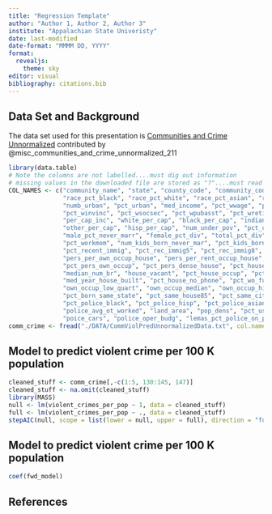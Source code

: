 ```yaml
---
title: "Regression Template"
author: "Author 1, Author 2, Author 3"
institute: "Appalachian State Univeristy"
date: last-modified
date-format: "MMMM DD, YYYY"
format:
  revealjs:
    theme: sky
editor: visual
bibliography: citations.bib
---
```


## Data Set and Background

The data set used for this presentation is [Communities and Crime Unnormalized](https://archive.ics.uci.edu/dataset/211/communities+and+crime+unnormalized) contributed by @misc_communities_and_crime_unnormalized_211


```r
library(data.table)
# Note the columns are not labelled....must dig out information
# missing values in the downloaded file are stored as "?"....must read in as NA
COL_NAMES <- c("community_name", "state", "county_code", "community_code", "fold","population", "house_hold_size",
               "race_pct_black", "race_pct_white", "race_pct_asian", "race_pct_hisp", "age_pct_12t21", "age_pct_12t29", "age_pct_16t24", "age_pct_65up",
               "numb_urban", "pct_urban", "med_income", "pct_wwage", "pct_wfarmself",
               "pct_winvinc", "pct_wsocsec", "pct_wpubasst", "pct_wretire", "med_fam_inc",
               "per_cap_inc", "white_per_cap", "black_per_cap", "indian_per_cap", "asian_per_cap",
               "other_per_cap", "hisp_per_cap", "num_under_pov", "pct_under_pov", "pct_less9thgrade", "pct_not_hsgrad", "pct_bs_ormore", "pct_unemployed", "pct_employ", "pct_man_employ", "pct_empl_profserv", "pct_occup_manu", "pct_occup_mgmtprof", "male_pct_divorce",
               "male_pct_never_marr", "female_pct_div", "total_pct_div", "pers_per_fam", "pct_fam_2par", "pct_kids_2par", "pct_young_kids_2par", "pct_teen_2par", "pct_work_mom_youngkids",
               "pct_workmom", "num_kids_born_never_mar", "pct_kids_born_never_mar", "num_immig","pct_immig_recent", "pct_immig_rec5", "pct_immig_rec8", "pct_immig_rec10",
               "pct_recent_immig", "pct_rec_immig5", "pct_rec_immig8", "pct_rec_immig10", "pct_speak_eng_only", "pct_not_speak_engl_well", "pct_large_house_fam", "pct_large_house_occup", "pers_per_occup_house",
               "pers_per_own_occup_house", "pers_per_rent_occup_house",
               "pct_pers_own_occup", "pct_pers_dense_house", "pct_house_less3br",
               "median_num_br", "house_vacant", "pct_house_occup", "pct_house_own_occup", "pct_vacant_boarded", "pct_vacant_more6mos",
               "med_year_house_built", "pct_house_no_phone", "pct_wo_full_plumb",
               "own_occup_low_quart", "own_occup_median", "own_occup_hi_quart", "own_occ_range", "rent_q1", "rent_q2", "rent_q3", "rent_range", "med_rent", "med_rent_pct_house_inc", "med_own_cost_pct_inc", "med_own_cost_pct_inc_no_mtg", "num_in_shelters", "num_in_street", "pct_foreign_born",
               "pct_born_same_state", "pct_same_house85", "pct_same_city85", "pct_same_state85", "lemas_sworn_ft", "lemas_sw_ft_per_pop", "lemas_sw_ft_field_ops", "lemas_sw_ft_field_per_pop", "lemas_total_req", "lemas_total_req_per_pop", "police_req_per_offic", "police_per_pop", "racial_match_comm_pol", "pct_police_white",
               "pct_police_black", "pct_police_hisp", "pct_police_asian", "pct_police_minor", "office_assign_drug_units", "num_kinds_drugs_seized",
               "police_avg_ot_worked", "land_area", "pop_dens", "pct_use_pub_trans",
               "poice_cars", "police_oper_budg", "lemas_pct_police_on_ptrl", "lemas_gang_unit_deploy", "lemas_pct_officer_drug", "police_budg_per_pop", "murders_in_1995", "murders_per_pop", "rapes_in_1995", "rapes_per_pop", "robberies_in_1995", "robberies_per_pop", "assaults_in_1995", "assualts_per_pop", "burglaries_in_1995", "burglaries_per_pop", "larcenies_in_1995", "larcenies_per_pop", "auto_theft_in_1995", "auto_theft_per_pop", "arsons_in_1995", "arsons_per_pop", "violent_crimes_per_pop", "non_violent_crimes_per_pop")
comm_crime <- fread("./DATA/CommViolPredUnnormalizedData.txt", col.names = COL_NAMES, na.strings = "?")
```



## Model to predict violent crime per 100 K population

```r
cleaned_stuff <- comm_crime[,-c(1:5, 130:145, 147)]
cleaned_stuff <- na.omit(cleaned_stuff)
library(MASS)
null <- lm(violent_crimes_per_pop ~ 1, data = cleaned_stuff)
full <- lm(violent_crimes_per_pop ~ ., data = cleaned_stuff)
stepAIC(null, scope = list(lower = null, upper = full), direction = "forward") -> fwd_model
```

## Model to predict violent crime per 100 K population

```r
coef(fwd_model)
```

## References
